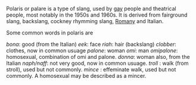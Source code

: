 Polaris or palare is a type of slang, used by [[gay]] people and theatrical people, most notably in the 1950s and 1960s. It is derived from fairground slang, backslang, cockney rhymming slang, [[Romany]] and Italian. <p>
Some common words in polaris are 
<p>
''bona'': good (from the Italian)
''eek'': face
''riah'': hair (backslang)
''clobber'': clothes, now in common usuage
''palone'': woman
''omi'': man
''omipalone'': homosexual, combination of omi and palone.
''donna'': woman also, from the Italian
''naph/naff'': not very good, now in common usuage.
''troll'' : walk (from stroll), used but not commonly.
''mince'' : effeminate walk, used but not commonly. A homosexual may be described as a mincer.